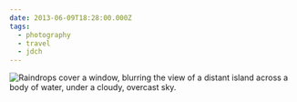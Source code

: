 ```yaml
---
date: 2013-06-09T18:28:00.000Z
tags:
  - photography
  - travel
  - jdch
---
```

![Raindrops cover a window, blurring the view of a distant island across a body of water, under a cloudy, overcast sky.](/assets/photos/20130609-IMG_8467.jpg)
